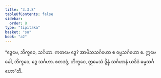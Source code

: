 ```yaml
---
title: "3.3.8"
tableOfContents: false
sidebar:
  order: 8
type: "tipitaka"
basket: "su"
book: "a2"
---
```



<DynamicBreadcrumb />

<Division number="149" book="a2" e="ch" v="15" p="91">

<Paragraph number="240" book="a2">
“ဒွေမေ, ဘိက္ခဝေ, သင်္ဂဟာ. ကတမေ ဒွေ? အာမိသသင်္ဂဟော စ ဓမ္မသင်္ဂဟော စ. ဣမေ ခေါ, ဘိက္ခဝေ, ဒွေ သင်္ဂဟာ. ဧတဒဂ္ဂံ, ဘိက္ခဝေ, ဣမေသံ ဒွိန္နံ သင်္ဂဟာနံ ယဒိဒံ ဓမ္မသင်္ဂဟော”တိ.
</Paragraph>
</Division>